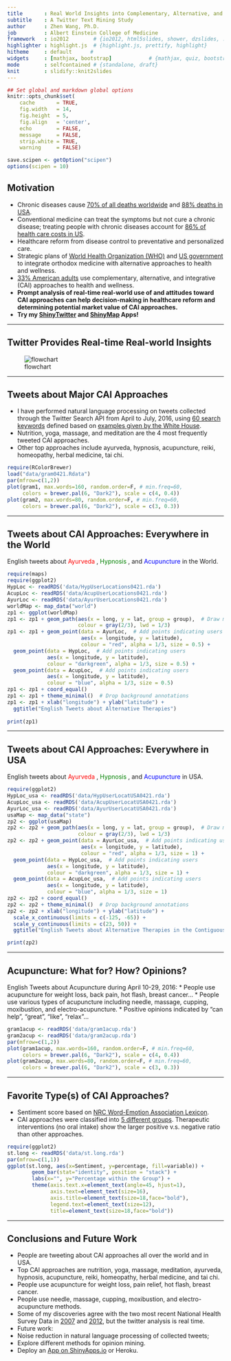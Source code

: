 ```yaml
---
title       : Real World Insights into Complementary, Alternative, and Integrative Health Approaches
subtitle    : A Twitter Text Mining Study
author      : Zhen Wang, Ph.D.
job         : Albert Einstein College of Medicine 
framework   : io2012        # {io2012, html5slides, shower, dzslides, ...}
highlighter : highlight.js  # {highlight.js, prettify, highlight}
hitheme     : default      # 
widgets     : [mathjax, bootstrap]            # {mathjax, quiz, bootstrap}
mode        : selfcontained # {standalone, draft}
knit        : slidify::knit2slides
---
```


```r
## Set global and markdown global options
knitr::opts_chunk$set(
    cache       = TRUE,     
    fig.width   = 14,       
    fig.height  = 5,       
    fig.align   = 'center',   
    echo        = FALSE,    
    message     = FALSE,     
    strip.white = TRUE,     
    warning     = FALSE)    

save.scipen <- getOption("scipen") 
options(scipen = 10)        
```

## Motivation

* Chronic diseases cause [70% of all deaths worldwide](http://www.who.int/ncds/introduction/en/) and [88% deaths in USA](http://www.who.int/nmh/countries/usa_en.pdf?ua=1). 
* Conventional medicine can treat the symptoms but not cure a chronic disease; treating people with chronic diseases account for [86% of health care costs in US](http://www.cdc.gov/chronicdisease/overview/).
* Healthcare reform from disease control to preventative and personalized care.
* Strategic plans of [World Health Organization (WHO)](http://www.who.int/medicines/publications/traditional/trm_strategy14_23/en/) and [US government](https://nccih.nih.gov/about/ataglance) to integrate orthodox medicine with alternative approaches to health and wellness. 
* [33% American adults](https://nccih.nih.gov/research/statistics/NHIS/2012/key-findings) use complementary, alternative, and integrative (CAI) approaches to health and wellness. 
* **Prompt analysis of real-time real-world use of and attitudes toward CAI approaches can help decision-making in healthcare reform and determining potential market value of CAI approaches.** 
* **Try my [ShinyTwitter](https://zw-einstein.shinyapps.io/ShinyTwitter/) and [ShinyMap](https://zw-einstein.shinyapps.io/ShinyMap/) Apps!**

--- 

## Twitter Provides Real-time Real-world Insights
    
![flowchart](FlowChart.png)

---

## Tweets about Major CAI Approaches

* I have performed natural language processing on tweets collected through the Twitter Search API from April to July, 2016, using [60 search keywords](https://github.com/zweinstein/D_I/blob/gh-pages/keywords.txt) defined based on [examples given by the White House](http://www.whccamp.hhs.gov/fr2.html).
* Nutrition, yoga, massage, and meditation are the 4 most frequently tweeted CAI approaches. 
* Other top approaches include ayurveda, hypnosis, acupuncture, reiki, homeopathy, herbal medicine, tai chi.

```r
require(RColorBrewer)
load("data/gram0421.Rdata")
par(mfrow=c(1,2))
plot(gram1, max.words=160, random.order=F, # min.freq=60,
     colors = brewer.pal(6, "Dark2"), scale = c(4, 0.4))
plot(gram2, max.words=80, random.order=F, # min.freq=60,
     colors = brewer.pal(6, "Dark2"), scale = c(3, 0.3))
```

---

## Tweets about CAI Approaches: Everywhere in the World

English tweets about <span style="color:red"> Ayurveda </span>,
<span style="color:green"> Hypnosis </span>, and 
<span style="color:blue"> Acupuncture </span> in the World.

```r
require(maps)
require(ggplot2)
HypLoc <- readRDS('data/HypUserLocations0421.rda')
AcupLoc <- readRDS('data/AcupUserLocations0421.rda')
AyurLoc <- readRDS('data/AyurUserLocations0421.rda')
worldMap <- map_data("world") 
zp1 <- ggplot(worldMap)
zp1 <- zp1 + geom_path(aes(x = long, y = lat, group = group),  # Draw map
                       colour = gray(2/3), lwd = 1/3)
zp1 <- zp1 + geom_point(data = AyurLoc,  # Add points indicating users
                        aes(x = longitude, y = latitude),
                        colour = "red", alpha = 1/3, size = 0.5) +
  geom_point(data = HypLoc,  # Add points indicating users
             aes(x = longitude, y = latitude),
             colour = "darkgreen", alpha = 1/3, size = 0.5) +
  geom_point(data = AcupLoc,  # Add points indicating users
             aes(x = longitude, y = latitude),
             colour = "blue", alpha = 1/3, size = 0.5) 
zp1 <- zp1 + coord_equal()  
zp1 <- zp1 + theme_minimal()  # Drop background annotations
zp1 <- zp1 + xlab("longitude") + ylab("latitude") + 
  ggtitle("English Tweets about Alternative Therapies") 
  
print(zp1)
```

---

## Tweets about CAI Approaches: Everywhere in USA

English tweets about <span style="color:red"> Ayurveda </span>,
<span style="color:green"> Hypnosis </span>, and 
<span style="color:blue"> Acupuncture </span> in USA.

```r
require(ggplot2)
HypLoc_usa <- readRDS('data/HypUserLocatUSA0421.rda')
AcupLoc_usa <- readRDS('data/AcupUserLocatUSA0421.rda')
AyurLoc_usa <- readRDS('data/AyurUserLocatUSA0421.rda')
usaMap <- map_data("state")
zp2 <- ggplot(usaMap) 
zp2 <- zp2 + geom_path(aes(x = long, y = lat, group = group),  # Draw map
                       colour = gray(2/3), lwd = 1/3)
zp2 <- zp2 + geom_point(data = AyurLoc_usa,  # Add points indicating users
                        aes(x = longitude, y = latitude),
                        colour = "red", alpha = 1/3, size = 1) +
  geom_point(data = HypLoc_usa,  # Add points indicating users
             aes(x = longitude, y = latitude),
             colour = "darkgreen", alpha = 1/3, size = 1) +
  geom_point(data = AcupLoc_usa,  # Add points indicating users
             aes(x = longitude, y = latitude),
             colour = "blue", alpha = 1/3, size = 1) 
zp2 <- zp2 + coord_equal()  
zp2 <- zp2 + theme_minimal()  # Drop background annotations
zp2 <- zp2 + xlab("longitude") + ylab("latitude") + 
  scale_x_continuous(limits = c(-125, -65)) +
  scale_y_continuous(limits = c(23, 50)) +
  ggtitle("English Tweets about Alternative Therapies in the Contiguous 48 States")

print(zp2)
```

---

## Acupuncture: What for? How? Opinions?

English Tweets about Acupuncture during April 10-29, 2016:
* People use acupuncture for weight loss, back pain, hot flash, breast cancer...
* People use various types of acupuncture including needle, massage, cupping, moxibustion, and electro-acupuncture.
* Positive opinions indicated by "can help", "great", "like", "relax"...

```r
gram1acup <- readRDS('data/gram1acup.rda')
gram2acup <- readRDS('data/gram2acup.rda')
par(mfrow=c(1,2))
plot(gram1acup, max.words=160, random.order=F, # min.freq=60,
     colors = brewer.pal(6, "Dark2"), scale = c(4, 0.4))
plot(gram2acup, max.words=80, random.order=F, # min.freq=60,
     colors = brewer.pal(6, "Dark2"), scale = c(3, 0.3))
```

---

## Favorite Type(s) of CAI Approaches?

* Sentiment score based on [NRC Word-Emotion Association Lexicon](http://saifmohammad.com/WebPages/NRC-Emotion-Lexicon.htm). 
* CAI approaches were classified into [5 different groups](https://zw-einstein.shinyapps.io/ShinyTwitter/). Therapeutic interventions (no oral intake) show the larger positive v.s. negative ratio than other approaches.

```r
require(ggplot2)
st.long <- readRDS('data/st.long.rda')
par(mfrow=c(1,1))
ggplot(st.long, aes(x=Sentiment, y=percentage, fill=variable)) + 
        geom_bar(stat="identity", position = "stack") +
        labs(x="", y="Percentage within the Group") +
        theme(axis.text.x=element_text(angle=45, hjust=1), 
              axis.text=element_text(size=16),
              axis.title=element_text(size=18,face="bold"), 
              legend.text=element_text(size=12), 
              title=element_text(size=18,face="bold"))
```

---

## Conclusions and Future Work
* People are tweeting about CAI approaches all over the world and in USA.
* Top CAI approaches are nutrition, yoga, massage, meditation, ayurveda, hypnosis, acupuncture, reiki, homeopathy, herbal medicine, and tai chi.
 - People use acupuncture for weight loss, pain relief, hot flash, breast cancer.
 - People use needle, massage, cupping, moxibustion, and electro-acupuncture methods.
* Some of my discoveries agree with the two most recent National Health Survey Data in [2007](https://nccih.nih.gov/research/statistics/2007/camsurvey_fs1.htm#health) and [2012](https://nccih.nih.gov/research/statistics/NHIS/2012/key-findings), but the twitter analysis is real time.
* Future work:
 - Noise reduction in natural language processing of collected tweets;
 - Explore different methods for opinion mining.
 - Deploy an [App on ShinyApps.io](https://zw-einstein.shinyapps.io/ShinyMap/) or Heroku.
